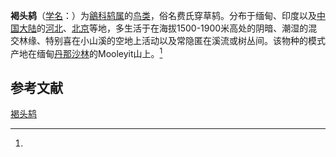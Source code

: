 {{Speciesbox
| name = 褐头鸫
| status = VU
| status_system = IUCN3.1
| status_ref = <ref>{{IUCN|id=22708790 |title=''Turdus feae'' |assessors=[[BirdLife_International|BirdLife International]] |version=2013.2 |year=2013 |accessdate=26 November 2013}}</ref>
| genus = Turdus
| species = feae
| authority = (Salvadori)<ref name='id3116'>{{cite web| url =http://www.bioinfo.cn/db05/BjdwSpecies.php?action=view&id=3116| title =褐头鸫| work =《中国动物物种编目数据库》| publisher =中国科学院微生物研究所| author =中国科学院动物研究所| accessdate =2009-04-04| deadurl =yes| archiveurl =https://web.archive.org/web/20160305043741/http://www.bioinfo.cn/db05/BjdwSpecies.php?action=view&id=3116| archivedate =2016-03-05| df =}}</ref>
}}

'''褐头鸫'''（[[学名|学名]]：{{lang|la|''Turdus feae''}}）为[[鶲科|鶲科]][[鸫属|鸫属]]的[[鸟类|鸟类]]，俗名费氏穿草鸫。分布于缅甸、印度以及[[中国大陆|中国大陆]]的[[河北|河北]]、[[北京|北京]]等地，多生活于在海拔1500-1900米高处的阴暗、潮湿的混交林缘、特别喜在小山溪的空地上活动以及常隐匿在溪流或树丛间。该物种的模式产地在缅甸[[丹那沙林|丹那沙林]]的Mooleyit山上。<ref name='id3116'/>

== 参考文献 ==
{{reflist}}
{{Taxonbar|from=Q2587215}}

[[Category:鸫属|褐头鸫]]


{{雀形目小作品}}